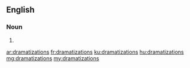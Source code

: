 ==English==

===Noun===
{{head|en}}

# {{plural of|dramatization}}

[[ar:dramatizations]]
[[fr:dramatizations]]
[[ku:dramatizations]]
[[hu:dramatizations]]
[[mg:dramatizations]]
[[my:dramatizations]]